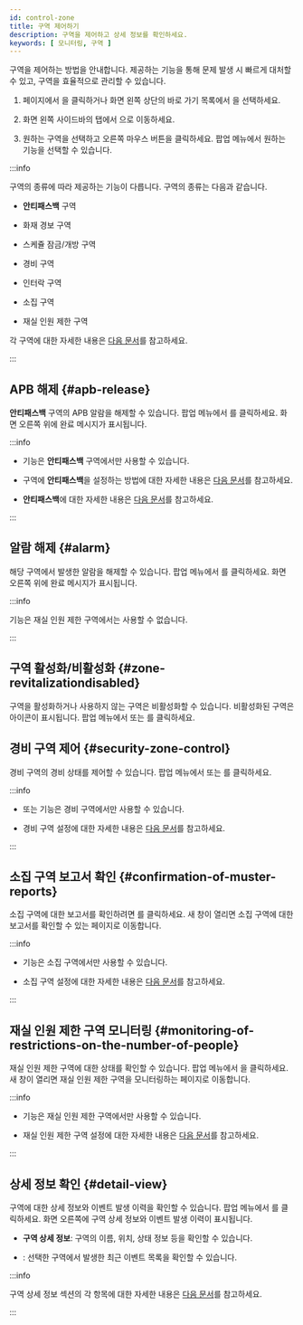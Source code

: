 ```yaml
---
id: control-zone
title: 구역 제어하기
description: 구역을 제어하고 상세 정보를 확인하세요.
keywords: [ 모니터링, 구역 ]
---
```


구역을 제어하는 방법을 안내합니다. 제공하는 기능을 통해 문제 발생 시 빠르게 대처할 수 있고, 구역을 효율적으로 관리할 수 있습니다.

1. <Cmd sid='common.header.launcher' /> 페이지에서 <Cmd sid='common.header.arena' />을 클릭하거나 화면 왼쪽 상단의 바로 가기 목록에서 <Cmd sid='common.header.arena' />을 선택하세요. 

1. 화면 왼쪽 사이드바의 <Cmd sid='arena.tree.door.title' /> 탭에서 <Cmd sid='arena.tree.door.allZones' />으로 이동하세요. 

1. 원하는 구역을 선택하고 오른쪽 마우스 버튼을 클릭하세요. 팝업 메뉴에서 원하는 기능을 선택할 수 있습니다.

:::info

구역의 종류에 따라 제공하는 기능이 다릅니다. 구역의 종류는 다음과 같습니다.

* **안티패스백** 구역

* 화재 경보 구역

* 스케쥴 잠금/개방 구역

* 경비 구역

* 인터락 구역

* 소집 구역

* 재실 인원 제한 구역

각 구역에 대한 자세한 내용은 [다음 문서](#)를 참고하세요.

:::


## APB 해제 {#apb-release}

**안티패스백** 구역의 APB 알람을 해제할 수 있습니다. 팝업 메뉴에서 <Cmd sid='arena.tree.contextMenu.clearApb' />를 클릭하세요. 화면 오른쪽 위에 완료 메시지가 표시됩니다.

:::info

* <Cmd sid='arena.tree.contextMenu.clearApb' /> 기능은 **안티패스백** 구역에서만 사용할 수 있습니다.

* 구역에 **안티패스백**을 설정하는 방법에 대한 자세한 내용은 [다음 문서](#)를 참고하세요.

* **안티패스백**에 대한 자세한 내용은 [다음 문서](../../reference/glossary#apb)를 참고하세요.

:::


## 알람 해제 {#alarm}

해당 구역에서 발생한 알람을 해제할 수 있습니다. 팝업 메뉴에서 <Cmd sid='arena.tree.contextMenu.clearAlarm' />를 클릭하세요. 화면 오른쪽 위에 완료 메시지가 표시됩니다.

:::info

<Cmd sid='arena.tree.contextMenu.clearAlarm' /> 기능은 재실 인원 제한 구역에서는 사용할 수 없습니다.

:::


## 구역 활성화/비활성화 {#zone-revitalizationdisabled}

구역을 활성화하거나 사용하지 않는 구역은 비활성화할 수 있습니다. 비활성화된 구역은 <IcDisable width='20px' height='20px' /> 아이콘이 표시됩니다. 팝업 메뉴에서 <Cmd sid='arena.tree.contextMenu.enable' /> 또는 <Cmd sid='arena.tree.contextMenu.disable' />를 클릭하세요.


## 경비 구역 제어 {#security-zone-control}

경비 구역의 경비 상태를 제어할 수 있습니다. 팝업 메뉴에서 <Cmd sid='arena.tree.contextMenu.arm' /> 또는 <Cmd sid='arena.tree.contextMenu.disarm' />를 클릭하세요.

:::info

* <Cmd sid='arena.tree.contextMenu.arm' /> 또는 <Cmd sid='arena.tree.contextMenu.disarm' /> 기능은 경비 구역에서만 사용할 수 있습니다.

* 경비 구역 설정에 대한 자세한 내용은 [다음 문서](#)를 참고하세요.

:::

## 소집 구역 보고서 확인 {#confirmation-of-muster-reports}

소집 구역에 대한 보고서를 확인하려면 <Cmd sid='arena.tree.contextMenu.musterReport' />를 클릭하세요. 새 창이 열리면 소집 구역에 대한 보고서를 확인할 수 있는 페이지로 이동합니다.

:::info

* <Cmd sid='arena.tree.contextMenu.musterReport' /> 기능은 소집 구역에서만 사용할 수 있습니다.

* 소집 구역 설정에 대한 자세한 내용은 [다음 문서](#)를 참고하세요.

:::

## 재실 인원 제한 구역 모니터링 {#monitoring-of-restrictions-on-the-number-of-people}

재실 인원 제한 구역에 대한 상태를 확인할 수 있습니다. 팝업 메뉴에서 <Cmd sid='arena.tree.contextMenu.occupancyMonitoring' />을 클릭하세요. 새 창이 열리면 재실 인원 제한 구역을 모니터링하는 페이지로 이동합니다.

:::info

* <Cmd sid='arena.tree.contextMenu.occupancyMonitoring' /> 기능은 재실 인원 제한 구역에서만 사용할 수 있습니다.

* 재실 인원 제한 구역 설정에 대한 자세한 내용은 [다음 문서](#)를 참고하세요.

:::


## 상세 정보 확인 {#detail-view}

구역에 대한 상세 정보와 이벤트 발생 이력을 확인할 수 있습니다. 팝업 메뉴에서 <Cmd sid='arena.tree.contextMenu.viewDetail' />를 클릭하세요. 화면 오른쪽에 구역 상세 정보와 이벤트 발생 이력이 표시됩니다.

* **구역 상세 정보**: 구역의 이름, 위치, 상태 정보 등을 확인할 수 있습니다.

* <Cmd sid='arena.recentEvent' />: 선택한 구역에서 발생한 최근 이벤트 목록을 확인할 수 있습니다.

:::info

구역 상세 정보 섹션의 각 항목에 대한 자세한 내용은 [다음 문서](#)를 참고하세요.

:::


